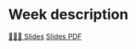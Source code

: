 # Week description


[👨🏻‍🏫 Slides]({{< var base_url>}}slides/Course1/slides.html){.btn .btn-outline-primary .btn role="button"} 
[Slides PDF]({{< var base_url>}}slides/Course1/slides.pdf){.btn .btn-outline-secondary .btn role="button"} 
